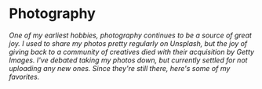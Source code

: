 # Photography

_One of my earliest hobbies, photography continues to be a source of great joy. I used to share my photos pretty regularly on Unsplash, but the joy of giving back to a community of creatives died with their acquisition by Getty Images. I've debated taking my photos down, but currently settled for not uploading any new ones. Since they're still there, here's some of my favorites._